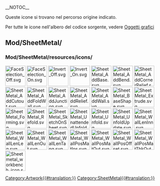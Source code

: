 __NOTOC__
<languages/>

Queste icone si trovano nel percorso origine indicato. 

Per tutte le icone nell'albero del codice sorgente, vedere [[Artwork/it|Oggetti grafici]]

== Mod/SheetMetal/ ==

=== Mod/SheetMetal/resources/icons/ ===

[[Image:FaceSelection_Off.svg|64px]]
[[Image:FaceSelection_On.svg|64px]]
[[Image:Invert_Off.svg|64px]]
[[Image:Invert_On.svg|64px]]
[[Image:SheetMetal_AddBase.svg|64px]]
[[Image:SheetMetal_AddBend.svg|64px]]
[[Image:SheetMetal_AddCornerRelief.svg|64px]]
[[Image:SheetMetal_AddCutout.svg|64px]]
[[Image:SheetMetal_AddFoldWall.svg|64px]]
[[Image:SheetMetal_AddJunction.svg|64px]]
[[Image:SheetMetal_AddRelief.svg|64px]]
[[Image:SheetMetal_AddWall.svg|64px]]
[[Image:SheetMetal_BaseShape.svg|64px]]
[[Image:SheetMetal_Extrude.svg|64px]]
[[Image:SheetMetal_Forming.svg|64px]]
[[Image:SheetMetal_Refold.svg|64px]]
[[Image:SheetMetal_SketchOnSheet.svg|64px]]
[[Image:SheetMetal_UnattendedUnfold.svg|64px]]
[[Image:SheetMetal_Unfold.svg|64px]]
[[Image:SheetMetal_UnfoldUpdate.svg|64px]]
[[Image:SheetMetal_WallLenInn.svg|64px]]
[[Image:SheetMetal_WallLenLeg.svg|64px]]
[[Image:SheetMetal_WallLenOut.svg|64px]]
[[Image:SheetMetal_WallLenTang.svg|64px]]
[[Image:SheetMetal_WallPosMatIns.svg|64px]]
[[Image:SheetMetal_WallPosMatOut.svg|64px]]
[[Image:SheetMetal_WallPosOffset.svg|64px]]
[[Image:SheetMetal_WallPosMatThkOut.svg|64px]]
[[Image:Sheetmetal_workbench_icon.svg|64px]]


[[Category:Artwork{{#translation:}}]]
<noinclude>[[Category:SheetMetal{{#translation:}}]]</noinclude> <!-- we don't want this transcluded -->